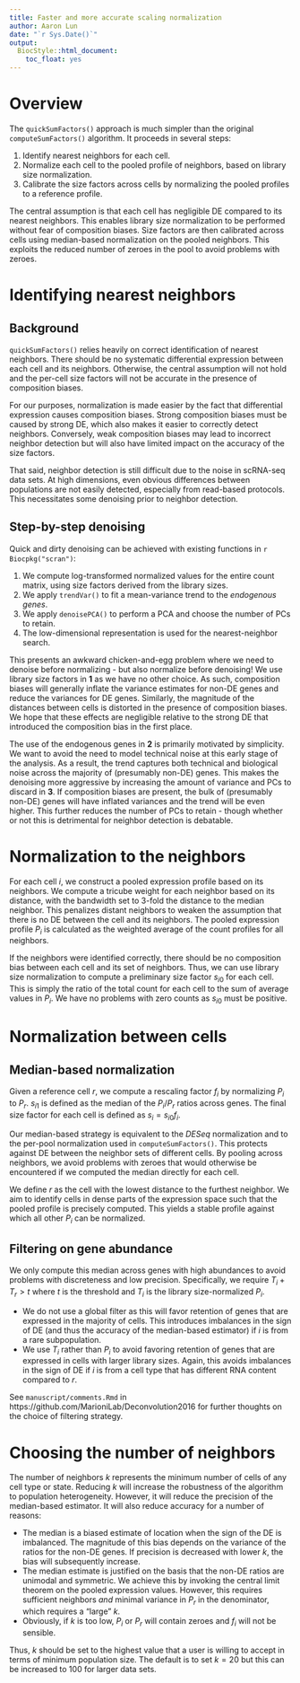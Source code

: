 ```yaml
---
title: Faster and more accurate scaling normalization
author: Aaron Lun
date: "`r Sys.Date()`"
output:
  BiocStyle::html_document:
    toc_float: yes
---
```


# Overview

The `quickSumFactors()` approach is much simpler than the original `computeSumFactors()` algorithm.
It proceeds in several steps:

1. Identify nearest neighbors for each cell.
2. Normalize each cell to the pooled profile of neighbors, based on library size normalization.
3. Calibrate the size factors across cells by normalizing the pooled profiles to a reference profile.

The central assumption is that each cell has negligible DE compared to its nearest neighbors.
This enables library size normalization to be performed without fear of composition biases.
Size factors are then calibrated across cells using median-based normalization on the pooled neighbors.
This exploits the reduced number of zeroes in the pool to avoid problems with zeroes.

# Identifying nearest neighbors

## Background

`quickSumFactors()` relies heavily on correct identification of nearest neighbors.
There should be no systematic differential expression between each cell and its neighbors.
Otherwise, the central assumption will not hold and the per-cell size factors will not be accurate in the presence of composition biases.

For our purposes, normalization is made easier by the fact that differential expression causes composition biases.
Strong composition biases must be caused by strong DE, which also makes it easier to correctly detect neighbors.
Conversely, weak composition biases may lead to incorrect neighbor detection but will also have limited impact on the accuracy of the size factors.

That said, neighbor detection is still difficult due to the noise in scRNA-seq data sets.
At high dimensions, even obvious differences between populations are not easily detected, especially from read-based protocols.
This necessitates some denoising prior to neighbor detection.

## Step-by-step denoising 

Quick and dirty denoising can be achieved with existing functions in `r Biocpkg("scran")`:

1. We compute log-transformed normalized values for the entire count matrix, using size factors derived from the library sizes.
2. We apply `trendVar()` to fit a mean-variance trend to the _endogenous genes_.
3. We apply `denoisePCA()` to perform a PCA and choose the number of PCs to retain.
4. The low-dimensional representation is used for the nearest-neighbor search.

This presents an awkward chicken-and-egg problem where we need to denoise before normalizing - but also normalize before denoising!
We use library size factors in **1** as we have no other choice.
As such, composition biases will generally inflate the variance estimates for non-DE genes and reduce the variances for DE genes.
Similarly, the magnitude of the distances between cells is distorted in the presence of composition biases.
We hope that these effects are negligible relative to the strong DE that introduced the composition bias in the first place.

The use of the endogenous genes in **2** is primarily motivated by simplicity.
We want to avoid the need to model technical noise at this early stage of the analysis.
As a result, the trend captures both technical and biological noise across the majority of (presumably non-DE) genes.
This makes the denoising more aggressive by increasing the amount of variance and PCs to discard in **3**.
If composition biases are present, the bulk of (presumably non-DE) genes will have inflated variances and the trend will be even higher.
This further reduces the number of PCs to retain - though whether or not this is detrimental for neighbor detection is debatable.

# Normalization to the neighbors

For each cell $i$, we construct a pooled expression profile based on its neighbors.
We compute a tricube weight for each neighbor based on its distance, with the bandwidth set to 3-fold the distance to the median neighbor.
This penalizes distant neighbors to weaken the assumption that there is no DE between the cell and its neighbors.
The pooled expression profile $P_i$ is calculated as the weighted average of the count profiles for all neighbors.

If the neighbors were identified correctly, there should be no composition bias between each cell and its set of neighbors.
Thus, we can use library size normalization to compute a preliminary size factor $s_{i0}$ for each cell.
This is simply the ratio of the total count for each cell to the sum of average values in $P_i$.
We have no problems with zero counts as $s_{i0}$ must be positive.

# Normalization between cells

## Median-based normalization

Given a reference cell $r$, we compute a rescaling factor $f_{i}$ by normalizing $P_i$ to $P_r$.
$s_{i1}$ is defined as the median of the $P_i/P_r$ ratios across genes.
The final size factor for each cell is defined as $s_i=s_{i0}f_i$.

Our median-based strategy is equivalent to the _DESeq_ normalization and to the per-pool normalization used in `computeSumFactors()`.
This protects against DE between the neighbor sets of different cells.
By pooling across neighbors, we avoid problems with zeroes that would otherwise be encountered if we computed the median directly for each cell.

We define $r$ as the cell with the lowest distance to the furthest neighbor.
We aim to identify cells in dense parts of the expression space such that the pooled profile is precisely computed.
This yields a stable profile against which all other $P_i$ can be normalized. 

## Filtering on gene abundance

We only compute this median across genes with high abundances to avoid problems with discreteness and low precision.
Specifically, we require $T_i + T_r > t$ where $t$ is the threshold and $T_i$ is the library size-normalized $P_i$.

- We do not use a global filter as this will favor retention of genes that are expressed in the majority of cells.
This introduces imbalances in the sign of DE (and thus the accuracy of the median-based estimator) if $i$ is from a rare subpopulation.
- We use $T_i$ rather than $P_i$ to avoid favoring retention of genes that are expressed in cells with larger library sizes.
Again, this avoids imbalances in the sign of DE if $i$ is from a cell type that has different RNA content compared to $r$.

See `manuscript/comments.Rmd` in https://github.com/MarioniLab/Deconvolution2016 for further thoughts on the choice of filtering strategy.

# Choosing the number of neighbors

The number of neighbors $k$ represents the minimum number of cells of any cell type or state.
Reducing $k$ will increase the robustness of the algorithm to population heterogeneity.
However, it will reduce the precision of the median-based estimator.
It will also reduce accuracy for a number of reasons:

- The median is a biased estimate of location when the sign of the DE is imbalanced.
The magnitude of this bias depends on the variance of the ratios for the non-DE genes.
If precision is decreased with lower $k$, the bias will subsequently increase.
- The median estimate is justified on the basis that the non-DE ratios are unimodal and symmetric.
We achieve this by invoking the central limit theorem on the pooled expression values.
However, this requires sufficient neighbors _and_ minimal variance in $P_r$ in the denominator, which requires a "large" $k$.
- Obviously, if $k$ is too low, $P_i$ or $P_r$ will contain zeroes and $f_i$ will not be sensible.

Thus, $k$ should be set to the highest value that a user is willing to accept in terms of minimum population size.
The default is to set $k=20$ but this can be increased to 100 for larger data sets.

